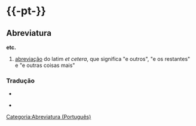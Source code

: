 ={{-pt-}}=
==Abreviatura==
{{dica de uso|1='''etc.''' equivale a "<u>e</u> outras coisas.", logo, não se deve utilizar a conjunção <u>e</u> ou vírgula antes de etc.
*Exemplo: 
**<font style="color:green;">correto</font>: amor, felicidade etc.
**<font style="color:red;">errado</font>: amor, felicidade, e etc.


Além disso, não deve ser usado para dizer "e outras pessoas". Para esses casos, usa-se <b>[[et al.]]</b>, abreviatura de <b>"et alii"</b> ("e outras pessoas", em latim)
}}
'''etc.'''
# [[abreviação]] do latim ''et cetera'', que significa "e outros", "e os restantes" e "e outras coisas mais"


===Tradução===
{{tradini}}
* {{trad|de|usw.|etc.}}
{{tradmeio}}
* {{trad|en|etc.}}
{{tradfim}}

[[Categoria:Abreviatura (Português)]]
